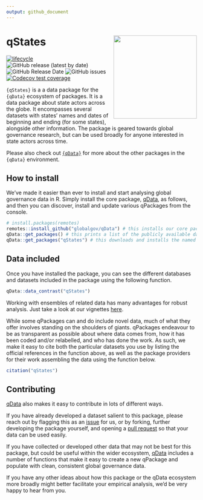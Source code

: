 ```yaml
---
output: github_document
---
```

# qStates <img src="man/figures/qStates_hexlogo.png" align="right" width="220"/>

<!-- badges: start -->
[![lifecycle](https://img.shields.io/badge/lifecycle-experimental-orange.svg)](https://www.tidyverse.org/lifecycle/#experimental)
![GitHub release (latest by date)](https://img.shields.io/github/v/release/globalgov/qStates)
![GitHub Release Date](https://img.shields.io/github/release-date/globalgov/qstates)
![GitHub issues](https://img.shields.io/github/issues-raw/globalgov/qStates)
<!-- [![HitCount](http://hits.dwyl.com/globalgov/qStates.svg)](http://hits.dwyl.com/globalgov/qStates) -->
[![Codecov test coverage](https://codecov.io/gh/globalgov/qStates/branch/main/graph/badge.svg)](https://codecov.io/gh/globalgov/qStates?branch=main)
<!-- ![GitHub All Releases](https://img.shields.io/github/downloads/jhollway/roctopus/total) -->
<!-- badges: end -->

`{qStates}` is a a data package for the `{qData}` ecosystem of packages. It is a data package about state actors across the globe. It encompasses several datasets with states' names and dates of beginning and ending (for some states), alongside other information. The package is geared towards global governance research, but can be used broadly for anyone interested in state actors across time. 

Please also check out [`{qData}`](https://github.com/globalgov) for more about the other packages in the `{qData}` environment. 

## How to install

We've made it easier than ever to install and start analysing global governance data in R.
Simply install the core package, [qData](https://github.com/globalgov/qData), as follows,
and then you can discover, install and update various qPackages from the console.

```r
# install.packages(remotes)
remotes::install_github("globalgov/qData") # this installs our core package, the only one you need to do independently
qData::get_packages() # this prints a list of the publicly available data packages currently available
qData::get_packages("qStates") # this downloads and installs the named package
```

## Data included

Once you have installed the package, you can see the different databases and datasets
included in the package using the following function.

```r
qData::data_contrast("qStates")
```

Working with ensembles of related data has many advantages for robust analysis.
Just take a look at our vignettes [here](https://globalgov.github.io/qData/articles/user.html).

While some qPackages can and do include novel data,
much of what they offer involves standing on the shoulders of giants.
qPackages endeavour to be as transparent as possible about where data comes from, 
how it has been coded and/or relabelled, and who has done the work.
As such, we make it easy to cite both the particular datasets you use
by listing the official references in the function above,
as well as the package providers for their work assembling the data
using the function below.

```r
citation("qStates")
```

## Contributing

[qData](https://github.com/globalgov/qData/blob/main/.github/CONTRIBUTING.md) also makes it easy to contribute in lots of different ways.

If you have already developed a dataset salient to this package,
please reach out by flagging this as an [issue](https://github.com/globalgov/qStates/issues) for us,
or by forking, further developing the package yourself, and opening a [pull request](https://github.com/globalgov/qStates/pulls)
so that your data can be used easily.

If you have collected or developed other data that may not be best for this package,
but could be useful within the wider ecosystem, 
[qData](https://github.com/globalgov/qData) includes a number of functions that make it easy
to create a new qPackage and populate with clean, consistent global governance data.

If you have any other ideas about how this package or the qData ecosystem more broadly
might better facilitate your empirical analysis, we'd be very happy to hear from you.
